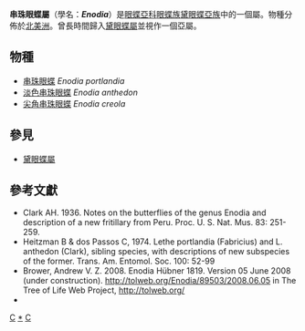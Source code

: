 {{noteTA
|G1=Butterfly
}}
{{Automatic Taxobox
| taxon = Enodia
| authority = Hübner, [1819]
| image = Enodia-anthedon-001.jpg
| image_caption = [[淡色串珠眼蝶|淡色串珠眼蝶]]<br />''Enodia anthedon''
| type_species =  [[串珠眼蝶|串珠眼蝶]]<br />''Enodia portlandia''
| type_species_authority = (Fabricius, 1781)
| subdivision_ranks = 物種
| subdivision = 共3種，詳見正文。
| synonyms = 
}}

'''串珠眼蝶屬'''（學名：'''''Enodia'''''）是[[眼蝶亞科|眼蝶亞科]][[眼蝶族|眼蝶族]][[黛眼蝶亞族|黛眼蝶亞族]]中的一個屬。物種分佈於[[北美洲|北美洲]]。曾長時間歸入[[黛眼蝶屬|黛眼蝶屬]]並視作一個亞屬。

== 物種 ==
* [[串珠眼蝶|串珠眼蝶]] ''Enodia portlandia''
* [[淡色串珠眼蝶|淡色串珠眼蝶]] ''Enodia anthedon''
* [[尖角串珠眼蝶|尖角串珠眼蝶]] ''Enodia creola''

== 參見 ==
* [[黛眼蝶屬|黛眼蝶屬]]

== 參考文獻 ==
{{reflist}}
* Clark AH. 1936. Notes on the butterflies of the genus Enodia and description of a new fritillary from Peru. Proc. U. S. Nat. Mus. 83: 251-259.
* Heitzman B & dos Passos C, 1974. Lethe portlandia (Fabricius) and L. anthedon (Clark), sibling species, with descriptions of new subspecies of the former. Trans. Am. Entomol. Soc. 100: 52-99
* Brower, Andrew V. Z. 2008. Enodia Hübner 1819. Version 05 June 2008 (under construction). http://tolweb.org/Enodia/89503/2008.06.05{{Wayback|url=http://tolweb.org/Enodia/89503/2008.06.05 |date=20201014080240 }} in The Tree of Life Web Project, http://tolweb.org/{{Wayback|url=http://tolweb.org/ |date=20110515100516 }}
* {{Cite book | author = 寿建新、周尧、李宇飞 | title = 《世界蝴蝶分類名錄》 | location = 中國 | publisher = 陝西科學技術出版社 | date = 2006年4月1日 | ISBN = 9787536936768 | language= zh-hans }}

{{Commons category| Enodia}}

{{眼蝶亞科}}
{{taxonbar}}
[[Category:_1819年描述的分类群|C]]
[[Category:串珠眼蝶屬|*]]
[[Category:黛眼蝶亞族|C]]
